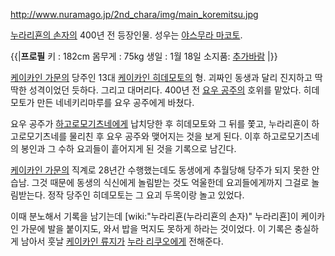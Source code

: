 http://www.nuramago.jp/2nd_chara/img/main_koremitsu.jpg

[[누라리횬의 손자]]의 400년 전 등장인물. 성우는 [[야스무라 마코토]].

{{|'''프로필'''
키 : 182cm
몸무게 : 75kg
생일 : 1월 18일
소지품: [[추가바람]]
|}}

[[케이카인 가문]]의 당주인 13대 [[케이카인 히데모토]]의 형. 괴짜인 동생과 달리 진지하고 딱딱한 성격이었던 듯하다. 그리고 대머리다. 400년 전 [[요우 공주]]의 호위를 맡았다. 히데모토가 만든 네네키리마루를 요우 공주에게 바쳤다. 

요우 공주가 [[하고로모기츠네]]에게 납치당한 후 히데모토와 그 뒤를 쫓고, 누라리횬이 하고로모기츠네를 물리친 후 요우 공주와 맺어지는 것을 보게 된다. 이후 하고로모기츠네의 봉인과 그 수하 요괴들이 흩어지게 된 것을 기록으로 남긴다. 

[[케이카인 가문]]의 직계로 28년간 수행했는데도 동생에게 추월당해 당주가 되지 못한 안습남. 그것 때문에 동생의 식신에게 놀림받는 것도 억울한데 요괴들에게까지 그걸로 놀림받는다. 정작 당주인 히데모토는 그 요괴 두목이랑 놀고 있었다. 

이때 분노해서 기록을 남기는데 [wiki:"누라리횬(누라리횬의 손자)" 누라리횬]이 케이카인 가문에 발을 붙이지도, 와서 밥을 먹지도 못하게 하라는 것이었다. 이 기록은 충실하게 남아서 훗날 [[케이카인 류지]]가 [[누라 리쿠오]]에게 전해준다.   

 

